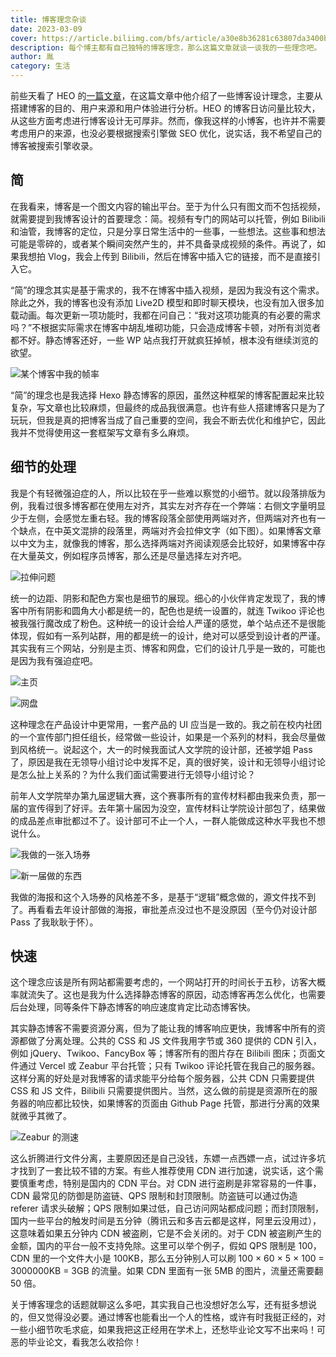 ```yaml
---
title: 博客理念杂谈
date: 2023-03-09
cover: https://article.biliimg.com/bfs/article/a30e8b36281c63807da3400bed96e213d8c5124e.jpg
description: 每个博主都有自己独特的博客理念，那么这篇文章就谈一谈我的一些理念吧。
author: 胤
category: 生活
---
```


前些天看了 HEO 的[一篇文章](https://blog.zhheo.com/p/30c885b3.html)，在这篇文章中他介绍了一些博客设计理念，主要从搭建博客的目的、用户来源和用户体验进行分析。HEO 的博客日访问量比较大，从这些方面考虑进行博客设计无可厚非。然而，像我这样的小博客，也许并不需要考虑用户的来源，也没必要根据搜索引擎做 SEO 优化，说实话，我不希望自己的博客被搜索引擎收录。

<h2>简</h2>

在我看来，博客是一个图文内容的输出平台。至于为什么只有图文而不包括视频，就需要提到我博客设计的首要理念：简。视频有专门的网站可以托管，例如 Bilibili 和油管，我博客的定位，只是分享日常生活中的一些事，一些想法。这些事和想法可能是零碎的，或者某个瞬间突然产生的，并不具备录成视频的条件。再说了，如果我想拍 Vlog，我会上传到 Bilibili，然后在博客中插入它的链接，而不是直接引入它。

“简”的理念其实是基于需求的，我不在博客中插入视频，是因为我没有这个需求。除此之外，我的博客也没有添加 Live2D 模型和即时聊天模块，也没有加入很多加载动画。每次更新一项功能时，我都在问自己：“我对这项功能真的有必要的需求吗？”不根据实际需求在博客中胡乱堆砌功能，只会造成博客卡顿，对所有浏览者都不好。静态博客还好，一些 WP 站点我打开就疯狂掉帧，根本没有继续浏览的欲望。

![某个博客中我的帧率](https://article.biliimg.com/bfs/article/b72eabaa55273a5f6b692346f30aa5f337cfe698.png)

“简”的理念也是我选择 Hexo 静态博客的原因，虽然这种框架的博客配置起来比较复杂，写文章也比较麻烦，但最终的成品我很满意。也许有些人搭建博客只是为了玩玩，但我是真的把博客当成了自己重要的空间，我会不断去优化和维护它，因此我并不觉得使用这一套框架写文章有多么麻烦。

<h2>细节的处理</h2>

我是个有轻微强迫症的人，所以比较在乎一些难以察觉的小细节。就以段落排版为例，我看过很多博客都在使用左对齐，其实左对齐存在一个弊端：右侧文字量明显少于左侧，会感觉左重右轻。我的博客段落全部使用两端对齐，但两端对齐也有一个缺点，在中英文混排的段落里，两端对齐会拉伸文字（如下图）。如果博客文章以中文为主，就像我的博客，那么选择两端对齐阅读观感会比较好，如果博客中存在大量英文，例如程序员博客，那么还是尽量选择左对齐吧。

![拉伸问题](https://article.biliimg.com/bfs/article/7779a6fddde37b2c29d6f417982de417ace0a574.png)

统一的边距、阴影和配色方案也是细节的展现。细心的小伙伴肯定发现了，我的博客中所有阴影和圆角大小都是统一的，配色也是统一设置的，就连 Twikoo 评论也被我强行魔改成了粉色。这种统一的设计会给人严谨的感觉，单个站点还不是很能体现，假如有一系列站群，用的都是统一的设计，绝对可以感受到设计者的严谨。其实我有三个网站，分别是主页、博客和网盘，它们的设计几乎是一致的，可能也是因为我有强迫症吧。

![主页](https://article.biliimg.com/bfs/article/ad6dc0446c18cb3467cc489fe73a3650331b755b.png)

![网盘](https://article.biliimg.com/bfs/article/192cbac734b84878f3f3d914309c054ed77783f1.png)

这种理念在产品设计中更常用，一套产品的 UI 应当是一致的。我之前在校内社团的一个宣传部门担任组长，经常做一些设计，如果是一个系列的材料，我会尽量做到风格统一。说起这个，大一的时候我面试人文学院的设计部，还被学姐 Pass 了，原因是我在无领导小组讨论中发挥不足，真的很好笑，设计和无领导小组讨论是怎么扯上关系的？为什么我们面试需要进行无领导小组讨论？

前年人文学院举办第九届逻辑大赛，这个赛事所有的宣传材料都由我来负责，那一届的宣传得到了好评。去年第十届因为没空，宣传材料让学院设计部包了，结果做的成品差点审批都过不了。设计部可不止一个人，一群人能做成这种水平我也不想说什么。

![我做的一张入场券](https://article.biliimg.com/bfs/article/bb9b88e6998227b7025eabcab3ffb4ef08740329.png)

![新一届做的东西](https://article.biliimg.com/bfs/article/6e9abae543f2c6eeee602609ac07046f8fbd4e45.png)

我做的海报和这个入场券的风格差不多，是基于“逻辑”概念做的，源文件找不到了。再看看去年设计部做的海报，审批差点没过也不是没原因（至今仍对设计部 Pass 了我耿耿于怀）。

<h2>快速</h2>

这个理念应该是所有网站都需要考虑的，一个网站打开的时间长于五秒，访客大概率就流失了。这也是我为什么选择静态博客的原因，动态博客再怎么优化，也需要后台处理，同等条件下静态博客的响应速度肯定比动态博客快。

其实静态博客不需要资源分离，但为了能让我的博客响应更快，我博客中所有的资源都做了分离处理。公共的 CSS 和 JS 文件我用字节或 360 提供的 CDN 引入，例如 jQuery、Twikoo、FancyBox 等；博客所有的图片存在 Bilibili 图床；页面文件通过 Vercel 或 Zeabur 平台托管；只有 Twikoo 评论托管在我自己的服务器。这样分离的好处是对我博客的请求能平分给每个服务器，公共 CDN 只需要提供 CSS 和 JS 文件，Bilibili 只需要提供图片。当然，这么做的前提是资源所在的服务器的响应都比较快，如果博客的页面由 Github Page 托管，那进行分离的效果就微乎其微了。

![Zeabur 的测速](https://article.biliimg.com/bfs/article/6801c2ee56d6cd8ca4aef0c3142bffe05bf4198c.png)

这么折腾进行文件分离，主要原因还是自己没钱，东嫖一点西嫖一点，试过许多坑才找到了一套比较不错的方案。有些人推荐使用 CDN 进行加速，说实话，这个需要慎重考虑，特别是国内的 CDN 平台。对 CDN 进行盗刷是非常容易的一件事，CDN 最常见的防御是防盗链、QPS 限制和封顶限制。防盗链可以通过伪造 referer 请求头破解；QPS 限制如果过低，自己访问网站都成问题；而封顶限制，国内一些平台的触发时间是五分钟（腾讯云和多吉云都是这样，阿里云没用过），这意味着如果五分钟内 CDN 被盗刷，它是不会关闭的。对于 CDN 被盗刷产生的金额，国内的平台一般不支持免除。这里可以举个例子，假如 QPS 限制是 100，CDN 里的一个文件大小是 100KB，那么五分钟别人可以刷 100 × 60 × 5 × 100 = 3000000KB = 3GB 的流量。如果 CDN 里面有一张 5MB 的图片，流量还需要翻 50 倍。

关于博客理念的话题就聊这么多吧，其实我自己也没想好怎么写，还有挺多想说的，但又觉得没必要。通过博客也能看出一个人的性格，或许有时我挺正经的，对一些小细节吹毛求疵，如果我把这正经用在学术上，还愁毕业论文写不出来吗！可恶的毕业论文，看我怎么收拾你！
